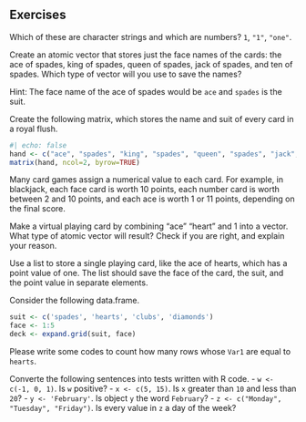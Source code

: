 ## Exercises



::: {#exr-}
Which of these are character strings and which are numbers? `1`, `"1"`, `"one"`.
:::


::: {#exr-}
Create an atomic vector that stores just the face names of the cards: the ace of spades, king of spades, queen of spades, jack of spades, and ten of spades. Which type of vector will you use to save the names?

Hint: The face name of the ace of spades would be `ace` and `spades` is the suit.
:::



::: {#exr-}
Create the following matrix, which stores the name and suit of every card in a royal flush.

```r
#| echo: false
hand <- c("ace", "spades", "king", "spades", "queen", "spades", "jack", "spades", "ten", "spades")
matrix(hand, ncol=2, byrow=TRUE)
```
:::



::: {#exr-}
Many card games assign a numerical value to each card. For example, in blackjack, each face card is worth 10 points, each number card is worth between 2 and 10 points, and each ace is worth 1 or 11 points, depending on the final score.

Make a virtual playing card by combining “ace” “heart” and 1 into a vector. What type of atomic vector will result? Check if you are right, and explain your reason.
:::



::: {#exr-}
Use a list to store a single playing card, like the ace of hearts, which has a point value of one. The list should save the face of the card, the suit, and the point value in separate elements.
:::


::: {#exr-}
Consider the following data.frame.

```r
suit <- c('spades', 'hearts', 'clubs', 'diamonds')
face <- 1:5
deck <- expand.grid(suit, face)
```
Please write some codes to count how many rows whose `Var1` are equal to `hearts`.
:::


::: {#exr-}
Converte the following sentences into tests written with R code. 
- `w <- c(-1, 0, 1)`. Is `w` positive?
- `x <- c(5, 15)`. Is `x` greater than `10` and less than `20`?
- `y <- 'February'`. Is object `y` the word `February`?
- `z <- c("Monday", "Tuesday", "Friday")`. Is every value in `z` a day of the week?
:::